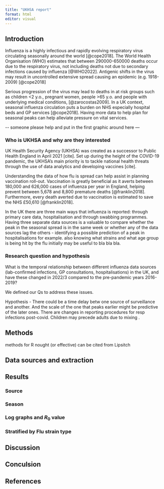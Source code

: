 ```yaml
---
title: "UKHSA report"
format: html
editor: visual
---
```


## Introduction

Influenza is a highly infectious and rapidly evolving respiratory virus circulating seasonally around the world [@cope2018]. The World Health Organisation (WHO) estimates that between 290000-650000 deaths occur due to the respiratory virus, not including deaths not due to secondary infections caused by influenza [@WHO2022]. Antigenic shifts in the virus may result in uncontrolled extensive spread causing an epidemic (e.g. 1918-2009) [@cope2018]

Serious progression of the virus may lead to deaths in at risk groups such as children \<2 y.o., pregnant women, people \>65 y.o. and people with underlying medical conditions, [@zarocostas2009]. In a UK context, seasonal influenza circulation puts a burden on NHS especially hospital beds and GP services [@cope2018]. Having more data to help plan for seasonal peaks can help alleviate pressure on vital services.

\-- someone please help and put in the first graphic around here ---

### Who is UKHSA and why are they interested 

UK Health Security Agency (UKHSA) was created as a successor to Public Health England in April 2021 \[cite\]. Set up during the height of the COVID-19 pandemic, the UKHSA's main priority is to tackle national health threats through the use of data analytics and developing vaccines \[cite\].

Understanding the data of how flu is spread can help assist in planning vaccination roll-out. Vaccination is greatly beneficial as it averts between 180,000 and 626,000 cases of influenza per year in England, helping prevent between 5,678 and 8,800 premature deaths [@franklin2018]. Furthermore, every death averted due to vaccination is estimated to save the NHS £50,610 [@franklin2018].

In the UK there are three main ways that influenza is reported: through primary care data, hospitalisation and through swabbing programmes. Having three separate data sources is a valuable to compare whether the peak in the seasonal spread is in the same week or whether any of the data sources lag the others - identifying a possible prediction of a peak in hospitalisations for example. also knowing what strains and what age group is being hit by the flu initially may be useful to bla bla bla.

### Research question and hypothesis

What is the temporal relationship between different influenza data sources (lab-confirmed infections, GP consultations, hospitalisations) in the UK, and have these changed in 2022/3 compared to the pre-pandemic years 2016-2019?

We defined our Qs to address these issues.

Hypothesis - There could be a time delay betw one source of surveillance and another. And the scale of the one that peaks earlier might be predictive of the later ones. There are changes in reporting procedures for resp infections post-covid. Children may precede adults due to mixing .

## Methods

methods for R nought (or effective) can be cited from Lipsitch

## Data sources and extraction

## Results

### Source

### Season

### Log graphs and $R_0$ value

### Stratified by Flu strain type

## Discussion

## Conculsion

## References
